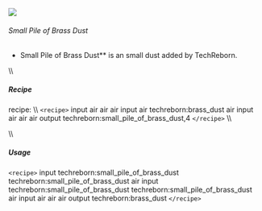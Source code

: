 ![](/mods/techreborn/small_pile_of_brass_dust.png)

###### Small Pile of Brass Dust

- Small Pile of Brass Dust** is an small dust added by
        TechReborn.

\\\\

##### Recipe

<Mcitem id="minecraft:crafting_table"/> recipe: \\\\
`<recipe>` input air air air input air techreborn:brass_dust air
input air air air output techreborn:small_pile_of_brass_dust,4
`</recipe>` \\\\

\\\\

##### Usage

`<recipe>` input techreborn:small_pile_of_brass_dust
techreborn:small_pile_of_brass_dust air input
techreborn:small_pile_of_brass_dust techreborn:small_pile_of_brass_dust
air input air air air output techreborn:brass_dust `</recipe>`
